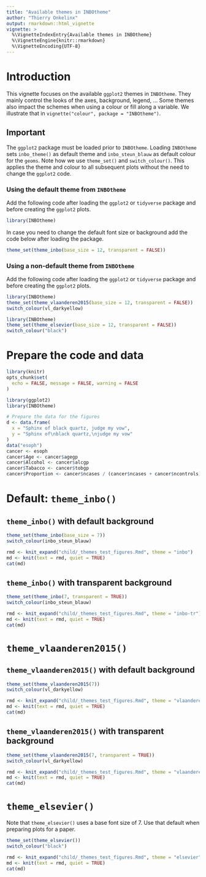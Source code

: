 ```yaml
---
title: "Available themes in INBOtheme"
author: "Thierry Onkelinx"
output: rmarkdown::html_vignette
vignette: >
  %\VignetteIndexEntry{Available themes in INBOtheme}
  %\VignetteEngine{knitr::rmarkdown}
  %\VignetteEncoding{UTF-8}
---
```


# Introduction

This vignette focuses on the available `ggplot2` themes in `INBOtheme`.
They mainly control the looks of the axes, background, legend, ...
Some themes also impact the schemes when using a colour or fill along a variable.
We illustrate that in `vignette("colour", package = "INBOtheme")`.

## Important

The `ggplot2` package must be loaded prior to `INBOtheme`.
Loading `INBOtheme` sets `inbo_theme()` as default theme and `inbo_steun_blauw` as default colour for the `geoms`.
Note how we use `theme_set()` and `switch_colour()`.
This applies the theme and colour to all subsequent plots without the need to change the `ggplot2` code.

### Using the default theme from `INBOtheme`

Add the following code after loading the `ggplot2` or `tidyverse` package and before creating the `ggplot2` plots.

```r
library(INBOtheme)
```

In case you need to change the default font size or background add the code below after loading the package.

```r
theme_set(theme_inbo(base_size = 12, transparent = FALSE))
```


### Using a non-default theme from `INBOtheme`

Add the following code after loading the `ggplot2` or `tidyverse` package and before creating the `ggplot2` plots.

```r
library(INBOtheme)
theme_set(theme_vlaanderen2015(base_size = 12, transparent = FALSE))
switch_colour(vl_darkyellow)
```

```r
library(INBOtheme)
theme_set(theme_elsevier(base_size = 12, transparent = FALSE))
switch_colour("black")
```

# Prepare the code and data

```r
library(knitr)
opts_chunk$set(
  echo = FALSE, message = FALSE, warning = FALSE
)
```

```r
library(ggplot2)
library(INBOtheme)
```

```r
# Prepare the data for the figures
d <- data.frame(
  x = "Sphinx of black quartz, judge my vow",
  y = "Sphinx of\nblack quartz,\njudge my vow"
)
data("esoph")
cancer <- esoph
cancer$Age <- cancer$agegp
cancer$Alcohol <- cancer$alcgp
cancer$Tabacco <- cancer$tobgp
cancer$Proportion <- cancer$ncases / (cancer$ncases + cancer$ncontrols)
```

# Default: `theme_inbo()`

## `theme_inbo()` with default background

```r
theme_set(theme_inbo(base_size = 7))
switch_colour(inbo_steun_blauw)
```

```r
rmd <- knit_expand("child/_themes_test_figures.Rmd", theme = "inbo")
md <- knit(text = rmd, quiet = TRUE)
cat(md)
```

## `theme_inbo()` with transparent background

```r
theme_set(theme_inbo(7, transparent = TRUE))
switch_colour(inbo_steun_blauw)
```

```r
rmd <- knit_expand("child/_themes_test_figures.Rmd", theme = "inbo-tr")
md <- knit(text = rmd, quiet = TRUE)
cat(md)
```

# `theme_vlaanderen2015()`

## `theme_vlaanderen2015()` with default background

```r
theme_set(theme_vlaanderen2015(7))
switch_colour(vl_darkyellow)
```

```r
rmd <- knit_expand("child/_themes_test_figures.Rmd", theme = "vlaanderen")
md <- knit(text = rmd, quiet = TRUE)
cat(md)
```

## `theme_vlaanderen2015()` with transparent background

```r
theme_set(theme_vlaanderen2015(7, transparent = TRUE))
switch_colour(vl_darkyellow)
```

```r
rmd <- knit_expand("child/_themes_test_figures.Rmd", theme = "vlaanderen-tr")
md <- knit(text = rmd, quiet = TRUE)
cat(md)
```

# `theme_elsevier()`

Note that `theme_elsevier()` uses a base font size of 7.
Use that default when preparing plots for a paper.

```r
theme_set(theme_elsevier())
switch_colour("black")
```

```r
rmd <- knit_expand("child/_themes_test_figures.Rmd", theme = "elsevier")
md <- knit(text = rmd, quiet = TRUE)
cat(md)
```
